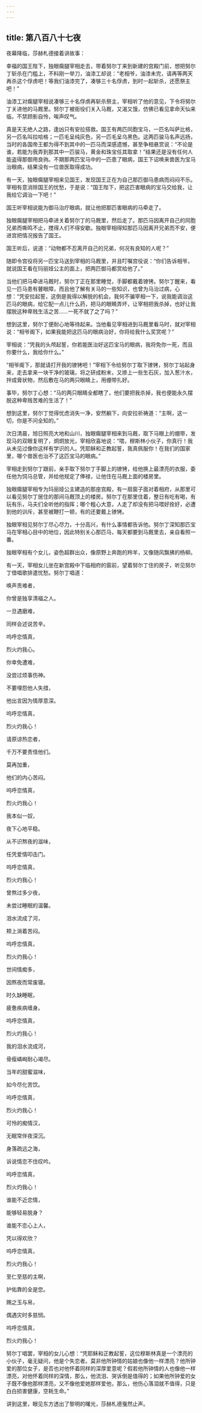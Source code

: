 ```yaml
---
---
---
```

title: 第八百八十七夜
---






夜幕降临，莎赫札德接着讲故事：





幸福的国王陛下，独眼瘸腿宰相走去，带着努尔丁来到新建的宫殿门前，想把努尔丁斩杀在门槛上，不料刚一举刀，油漆工却说：“老相爷，油漆未完，请再等两天再杀这个俘虏吧！等我们油漆完了，凑够三十名俘虏，到时一起斩杀，还愿祭主吧！”

油漆工对瘸腿宰相说凑够三十名俘虏再斩杀祭主，宰相听了他的意见，下令将努尔丁关进他的马厩里。努尔丁被衙役们关入马厩，又渴又饿，仿佛已看见拿命天仙来临，不禁顾影自怜，唉声叹气。

真是天无绝人之路，逢凶只有安拉搭救。国王有两匹同胞宝马，一匹名叫萨比格，另一匹名叫拉哈格；一匹毛呈纯灰色，另一匹毛呈乌黑色。这两匹骏马名声远扬，当时的各国帝王都为得不到其中的一匹马而深感遗憾，甚至争相悬赏说：“不论是谁，若能为我弄到那其中一匹骏马，黄金和珠宝任其取拿！”结果还是没有任何人能盗得那御用良驹。不期那两匹宝马中的一匹患了眼病，国王下诏唤来兽医为宝马治眼病，结果没有一位兽医取得成功。

有一天，独眼瘸腿宰相来见国王，发现国王正在为自己那匹御马患病而闷闷不乐。宰相有意消除国王的忧愁，于是说：“国王陛下，把这匹害眼病的宝马交给我，让我给它调治一下吧！”

国王听宰相说能为御马治疗眼病，就让他把那匹害眼病的马牵走了。

独眼瘸腿宰相把马牵进关着努尔丁的马厩里，然后走了。那匹马因离开自己的同胞兄弟而嘶鸣不止，搅得人们不得安歇。独眼宰相得知那匹马因离开兄弟而不安，便进宫把情况报告了国王。

国王听后，说道：“动物都不忍离开自己的兄弟，何况有良知的人呢？”

随即令宫役将另一匹宝马送到宰相的马厩里，并且叮嘱宫役说：“你们告诉相爷，就说国王看在玛丽娅公主的面上，把两匹御马都赏给他了。”

当他们把马牵进马厩时，努尔丁正在那里睡觉，手脚都戴着镣铐。努尔丁醒来，看见一匹马患有瞽眼障，而且他了解有关马的一些知识，也曾为马治过病，心想：“凭安拉起誓，这倒是我得以解脱的机会。我何不骗宰相一下，说我能调治这匹马的眼病，给它配一点儿什么药，把马的眼睛弄坏，让宰相把我杀掉，也好让我摆脱这种卑贱生活之苦……一死不就了之了吗？”

想到这里，努尔丁便耐心地等待起来。当他看见宰相进到马厩里看马时，就对宰相说：“相爷阁下，如果我能把这匹马的眼病治好，你将给我什么奖赏呢？”

宰相说：“凭我的头颅起誓，你若能医治好这匹宝马的眼病，我将免你一死，而且你要什么，我给你什么。”

“相爷阁下，那就请打开我的镣铐吧！”宰相下令给努尔丁取下镣铐，努尔丁站起身来，走去拿来一块干净的玻璃，将之研成粉末，又掺上一些生石灰，加入葱汁水，拌成膏状物，然后敷在马的两只眼睛上，用绷带扎好。

事毕，努尔丁心想：“马的两只眼睛全都瞎了，他们要把我杀掉，我也便能永久摆脱这种卑贱苦难的生活了！”

想到这里，努尔丁觉得忧虑消失一净，安然躺下，向安拉祈祷道：“主啊，这一切，你是不问全知的。”

次日清晨，旭日照亮大地和山川，独眼瘸腿宰相来到马厩，取下马眼上的绷带，发现马的双眼复明了，炯炯放光，宰相欣喜地说：“喂，穆斯林小伙子，你真行！我从未见过像你这样有学识的人。凭耶稣和正教起誓，我真佩服你！在我们的国家里，哪个兽医也治不了这匹宝马的眼病。”

宰相走到努尔丁跟前，亲手取下努尔丁手脚上的镣铐，给他换上最漂亮的衣服，委任他为饲马总管，并给他规定了俸禄，让他住在马厩上面的楼房里。

独眼瘸腿宰相专为玛丽娅公主建造的那座宫殿，有一扇窗子面对着相府，从那里可以看见努尔丁居住的那间马厩顶上的楼房。努尔丁在那里住着，整日有吃有喝，有玩有乐，马夫们全听他的指挥；哪个粗心大意，人走了却没有把马喂好拴好，必遭到他的训斥，甚至被鞭打一顿，有的还要戴上镣铐。

独眼宰相见努尔丁尽心尽力，十分高兴，有什么事情都告诉他。努尔丁深知那匹宝马在宰相心目中的地位，因此特别关心那匹马，每天都要到马厩里去，亲自看照一番。

独眼宰相有个女儿，姿色超群出众，像原野上奔跑的羚羊，又像随风飘拂的杨柳。

有一天，宰相女儿坐在新宫殿中下临相府的窗前，望着努尔丁住的房子，听见努尔丁借唱歌排遣忧愁。努尔丁唱道：


唤声责难者，

你曾是独享清福之人。

一旦遇磨难，

同样会述说苦辛。

呜呼恋情真，

烈火灼我心。





你幸免遭难，

没尝过烦事伤神。

不要埋怨他人失措，

他出言因为情厚意深。

呜呼恋情真，

烈火灼我心！





请原谅热恋者，

千万不要责怪他们。

莫再加重，

他们的内心苦闷。

呜呼恋情真，

烈火灼我心！





我本似一奴，

夜下心地平稳。

从不识熬夜的滋味，

任凭爱情叩击门。

呜呼恋情真，

烈火灼我心！





曾熬过多少夜，

未尝过睡眠的温馨。

泪水流成了河，

颊上淌着苦闷。

呜呼恋情真，

烈火灼我心！





世间情痴多，

因熬夜而常废寝。

时久缺睡眠，

疲惫疾病缠身。

呜呼恋情真，

烈火灼我心！





我的泪水流成河，

骨瘦嶙峋耐心竭尽。

当年的甜蜜滋味，

如今尽化苦饮。

呜呼恋情真，

烈火灼我心！





可怜的痴情汉，

无眠常伴夜深沉。

身落疏远之海，

诉说情恋不住叹吟。

呜呼恋情真，

烈火灼我心！





谁能不近恋情，

能够轻易脱身？

谁能不恋心上人，

凭以得欢欣？

呜呼恋情真，

烈火灼我心！





至仁至慈的主啊，

护佑靠的全是您。

赐之玉与帛，

偶遇灾时多慈悯。

呜呼恋情真，

烈火灼我心！



努尔丁唱罢，宰相的女儿心想：“凭耶稣和正教起誓，这位穆斯林真是一个漂亮的小伙子，毫无疑问，他是个失恋者。莫非他所钟情的姑娘也像他一样漂亮？他所钟爱的那位女子，是否也对他怀着同样的深厚爱意呢？假若他所钟情的人也像他一样漂亮，对他怀着同样的深情，那么，他流泪、哭诉倒是值得的；如果他所钟爱的女子既不像他那样漂亮，又不像他爱她那样爱他，那么，他伤心落泪就不值得，只是白白损害健康，空耗生命。”





讲到这里，眼见东方透出了黎明的曙光，莎赫札德戛然止声。